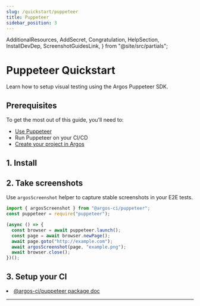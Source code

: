 ```yaml
---
slug: /quickstart/puppeteer
title: Puppeteer
sidebar_position: 3
---
```


  AdditionalResources,
  AddSecret,
  Congratulation,
  HelpSection,
  InstallDevDep,
  ScreenshotGuidesLink,
} from "@site/src/partials";

# Puppeteer Quickstart

Learn how to setup visual testing using the Argos Puppeteer SDK.

## Prerequisites

To get the most out of this guide, you’ll need to:

- [Use Puppeteer](https://pptr.dev/#getting-started)
- Run Puppeteer on your CI/CD
- [Create your project in Argos](https://app.argos-ci.com/new)

## 1. Install

<InstallDevDep dependency="@argos-ci/cli @argos-ci/puppeteer" showCliLink />

## 2. Take screenshots

Use <code>argosScreenshot</code> helper to capture stable screenshots in your E2E tests.

```js
import { argosScreenshot } from "@argos-ci/puppeteer";
const puppeteer = require("puppeteer");

(async () => {
  const browser = await puppeteer.launch();
  const page = await browser.newPage();
  await page.goto("http://example.com");
  await argosScreenshot(page, "example.png");
  await browser.close();
})();
```

<ScreenshotGuidesLink />

## 3. Setup your CI

<AddSecret folder="screenshots" />

<Congratulation />

<AdditionalResources>
  <li>
    <a href="/puppeteer">@argos-ci/puppeteer package doc</a>
  </li>
</AdditionalResources>

---

<HelpSection />
